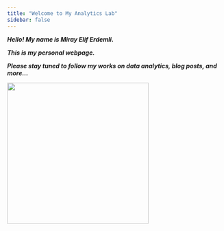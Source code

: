 ```yaml
---
title: "Welcome to My Analytics Lab"
sidebar: false 
---
```


***Hello! My name is Miray Elif Erdemli.***

***This is my personal webpage.***

***Please stay tuned to follow my works on data analytics, blog posts, and more...***

![](images/giphy.gif){width="330"}
